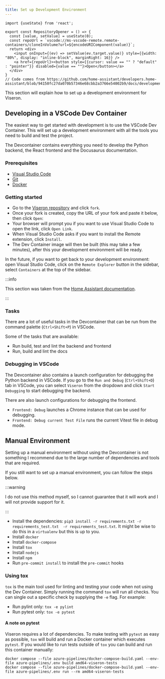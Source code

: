 ```yaml
---
title: Set up Development Environment
---
```


```mdx-code-block
import {useState} from 'react';

export const RepositoryOpener = () => {
  const [value, setValue] = useState(0);
  const repoUrl = `vscode://ms-vscode-remote.remote-containers/cloneInVolume?url=${encodeURIComponent(value)}`;
  return <div>
    <input onInput={(ev) => setValue(ev.target.value)} style={{width: "80%", display: "inline-block", marginRight: 16}} />
    <a href={repoUrl}><button style={{cursor: value == "" ? "default" : "pointer"}} disabled={value == ""}>Open</button></a>
  </div>
}
// Code comes from https://github.com/home-assistant/developers.home-assistant/blob/94150fc27da070b57346e68cbb2a3766e54002b9/docs/development_environment.mdx
```

This section will explain how to set up a development environment for Viseron.

## Developing in a VSCode Dev Container

The easiest way to get started with development is to use the VSCode Dev Container.
This will set up a development environment with all the tools you need to build and test the project.

The Devcontainer contains everything you need to develop the Python backend, the React frontend and the Docusaurus documentation.

### Prerequisites

- [Visual Studio Code](https://code.visualstudio.com/)
- [Git](https://git-scm.com/)
- [Docker](https://docs.docker.com/get-docker/)

### Getting started

- Go to the [Viseron repository](https://github.com/roflcoopter/viseron) and click `fork`.
- Once your fork is created, copy the URL of your fork and paste it below, then click `Open`:
  <RepositoryOpener />
- Your browser will prompt you if you want to use Visual Studio Code to open the link, click `Open Link`.
- When Visual Studio Code asks if you want to install the Remote extension, click `Install`.
- The Dev Container image will then be built (this may take a few minutes), after this your development environment will be ready.

In the future, if you want to get back to your development environment: open Visual Studio Code, click on the `Remote Explorer` button in the sidebar, select `Containers` at the top of the sidebar.

:::info

This section was taken from the [Home Assistant documentation](https://developers.home-assistant.io/docs/development_environment/#developing-with-visual-studio-code--devcontainer).

:::

### Tasks

There are a lot of useful tasks in the Devcontainer that can be run from the command palette (`Ctrl+Shift+P`) in VSCode.

Some of the tasks that are available:

- Run build, test and lint the backend and frontend
- Run, build and lint the docs

### Debugging in VSCode

The Devcontainer also contains a launch configuration for debugging the Python backend in VSCode.
If you go to the `Run and Debug` (`Ctrl+Shift+D`) tab in VSCode, you can select `Viseron` from the dropdown and click `Start Debugging` to start debugging the backend.

There are also launch configurations for debugging the frontend.

- `Frontend: Debug` launches a Chrome instance that can be used for debugging.<br />
- `Frontend: Debug current Test File` runs the current Vitest file in debug mode.

## Manual Environment

Setting up a manual environment without using the Devcontainer is not something I recommend due to the large number of dependencies and tools that are required.

If you still want to set up a manual environment, you can follow the steps below.

:::warning

I do not use this method myself, so I cannot guarantee that it will work and I will not provide support for it.

:::

- Install the dependencies: `pip3 install -r requirements.txt -r requirements_test.txt  -r requirements_test.txt`.
  It might be wise to do this in a `virtualenv` but this is up to you.
- Install `docker`
- Install `docker-compose`
- Install `tox`
- Install `nodejs`
- Install `npm`
- Run `pre-commit install` to install the `pre-commit` hooks

### Using tox

`tox` is the main tool used for linting and testing your code when not using the Dev Container.
Simply running the command `tox` will run all checks. You can single out a specific check by supplying the `-e` flag.
For example:

- Run pylint only: `tox -e pylint`
- Run pytest only: `tox -e pytest`

#### A note on pytest

Viseron requires a lot of dependencies.
To make testing with `pytest` as easy as possible, `tox` will build and run a Docker container which executes `pytest`.
If you would like to run tests outside of `tox` you can build and run this container manually:

```shell
docker compose --file azure-pipelines/docker-compose-build.yaml --env-file azure-pipelines/.env build amd64-viseron-tests
docker compose --file azure-pipelines/docker-compose-build.yaml --env-file azure-pipelines/.env run --rm amd64-viseron-tests
```
